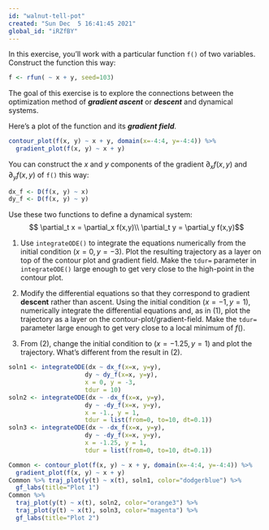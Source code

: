 ```yaml
---
id: "walnut-tell-pot"
created: "Sun Dec  5 16:41:45 2021"
global_id: "iRZfBY"
---
```



In this exercise, you'll work with a particular function `f()` of two variables. Construct the function this way:

```r
f <- rfun( ~ x + y, seed=103)
```

The goal of this exercise is to explore the connections between the optimization method of ***gradient ascent*** or ***descent*** and dynamical systems. 

Here's a plot of the function and its ***gradient field***.

```r
contour_plot(f(x, y) ~ x + y, domain(x=-4:4, y=-4:4)) %>%
  gradient_plot(f(x, y) ~ x + y) 
```

You can construct the $x$ and $y$ components of the gradient $\partial_x f(x,y)$ and $\partial_y f(x,y)$ of `f()` this way:

```r
dx_f <- D(f(x, y) ~ x)
dy_f <- D(f(x, y) ~ y)
```

Use these two functions to define a dynamical system:
$$ \partial_t x = \partial_x f(x,y)\\
\partial_t y = \partial_y f(x,y)$$


1. Use `integrateODE()` to integrate the equations numerically from the initial condition $(x=0, y=-3)$. Plot the resulting trajectory as a layer on top of the contour plot and gradient field. Make the `tdur=` parameter in `integrateODE()` large enough to get very close to the high-point in the contour plot.

2. Modify the differential equations so that they correspond to gradient **descent** rather than ascent. Using the initial condition $(x=-1, y=1)$, numerically integrate the differential equations and, as in (1), plot the trajectory as a layer on the contour-plot/gradient-field. Make the `tdur=` parameter large enough to get very close to a local minimum of $f()$.

3. From (2), change the initial condition to $(x=-1.25, y=1)$ and plot the trajectory. What's different from the result in (2).


<!-- Solution -->
```r
soln1 <- integrateODE(dx ~ dx_f(x=x, y=y), 
                     dy ~ dy_f(x=x, y=y), 
                     x = 0, y = -3,
                     tdur = 10)
soln2 <- integrateODE(dx ~ -dx_f(x=x, y=y), 
                     dy ~ -dy_f(x=x, y=y), 
                     x = -1., y = 1,
                     tdur = list(from=0, to=10, dt=0.1))
soln3 <- integrateODE(dx ~ -dx_f(x=x, y=y), 
                     dy ~ -dy_f(x=x, y=y), 
                     x = -1.25, y = 1,
                     tdur = list(from=0, to=10, dt=0.1))

Common <- contour_plot(f(x, y) ~ x + y, domain(x=-4:4, y=-4:4)) %>%
  gradient_plot(f(x, y) ~ x + y) 
Common %>% traj_plot(y(t) ~ x(t), soln1, color="dodgerblue") %>%
  gf_labs(title="Plot 1")
Common %>%   
  traj_plot(y(t) ~ x(t), soln2, color="orange3") %>%
  traj_plot(y(t) ~ x(t), soln3, color="magenta") %>%
  gf_labs(title="Plot 2")
```


